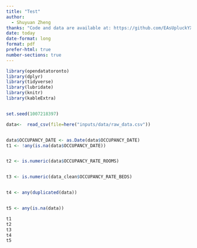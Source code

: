 ```yaml
---
title: "Test"
author: 
  - Shuyuan Zheng
thanks: "Code and data are available at: https://github.com/EAsUpluckYX/daily-shelter-overnight-service-occupancy-capacity-2023"
date: today
date-format: long
format: pdf
prefer-html: true
number-sections: true
---
```



```r
library(opendatatoronto)
library(dplyr)
library(tidyverse)
library(lubridate)
library(knitr)
library(kableExtra)


set.seed(1007218397)
```



```r
data<-  read_csv(file=here("inputs/data/raw_data.csv"))


data$OCCUPANCY_DATE <- as.Date(data$OCCUPANCY_DATE)
t1 <- !any(is.na(data$OCCUPANCY_DATE))


t2 <- is.numeric(data$OCCUPANCY_RATE_ROOMS)


t3 <- is.numeric(data_clean$OCCUPANCY_RATE_BEDS)


t4 <- any(duplicated(data))


t5 <- any(is.na(data))

t1
t2
t3
t4
t5
```

